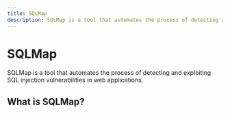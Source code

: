 ```yaml
---
title: SQLMap
description: SQLMap is a tool that automates the process of detecting and exploiting SQL injection vulnerabilities in web applications.
---
```


# SQLMap

SQLMap is a tool that automates the process of detecting and exploiting SQL injection vulnerabilities in web applications.

## What is SQLMap?